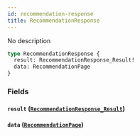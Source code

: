 ```yaml
---
id: recommendation-response
title: RecommendationResponse
---
```



No description

```graphql
type RecommendationResponse {
  result: RecommendationResponse_Result!
  data: RecommendationPage
}
```


### Fields

#### `result` ([`RecommendationResponse_Result`](/cyberconnect-api/reference/enums/recommendation-response-result))




#### `data` ([`RecommendationPage`](/cyberconnect-api/reference/objects/recommendation-page))






